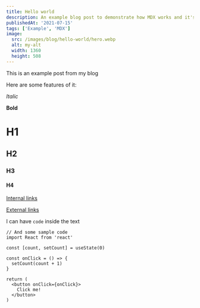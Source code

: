 ```yaml
---
title: Hello world
description: An example blog post to demonstrate how MDX works and it's components
publishedAt: '2021-07-15'
tags: ['Example', 'MDX']
image:
  src: /images/blog/hello-world/hero.webp
  alt: my-alt
  width: 1360
  height: 508
---
```


This is an example post from my blog

Here are some features of it:

*Italic*

**Bold**

# H1
## H2
### H3
#### H4

[Internal links](/blog)

[External links](https://google.com)

I can have `code` inside the text

```tsx
// And some sample code
import React from 'react'

const [count, setCount] = useState(0)

const onClick = () => {
  setCount(count + 1)
}

return (
  <button onClick={onClick}>
    Click me!
  </button>
)
```
